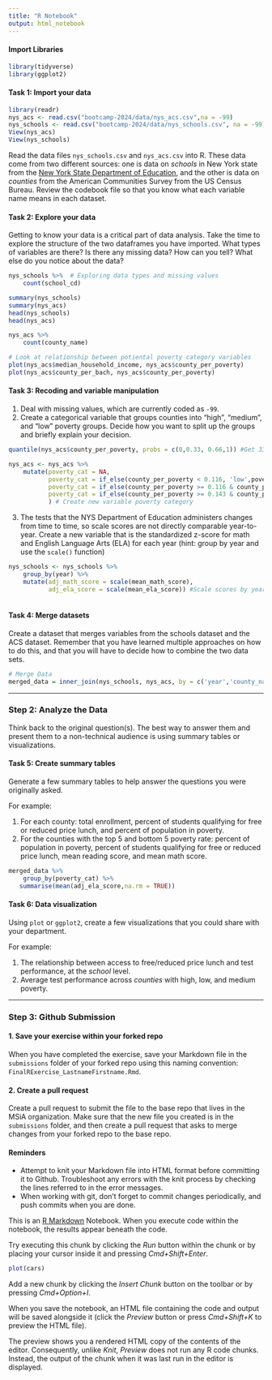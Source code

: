 ```yaml
---
title: "R Notebook"
output: html_notebook
---
```

#### Import Libraries
```r
library(tidyverse)
library(ggplot2)
```
#### Task 1: Import your data


```r
library(readr)
nys_acs <- read.csv("bootcamp-2024/data/nys_acs.csv",na = -99)
nys_schools <- read.csv("bootcamp-2024/data/nys_schools.csv", na = -99)
View(nys_acs)
View(nys_schools)
```

Read the data files `nys_schools.csv` and `nys_acs.csv` into R. These data come from two different sources: one is data on *schools* in New York state from the [New York State Department of Education](http://data.nysed.gov/downloads.php), and the other is data on *counties* from the American Communities Survey from the US Census Bureau. Review the codebook file so that you know what each variable name means in each dataset.

#### Task 2: Explore your data

Getting to know your data is a critical part of data analysis. Take the time to explore the structure of the two dataframes you have imported. What types of variables are there? Is there any missing data? How can you tell? What else do you notice about the data?

```r
nys_schools %>%  # Exploring data types and missing values
    count(school_cd)

summary(nys_schools)
summary(nys_acs)
head(nys_schools)
head(nys_acs)

nys_acs %>%
    count(county_name)
```

```r

# Look at relationship between potiental poverty category variables
plot(nys_acs$median_household_income, nys_acs$county_per_poverty)
plot(nys_acs$county_per_bach, nys_acs$county_per_poverty)
```

#### Task 3: Recoding and variable manipulation

1. Deal with missing values, which are currently coded as `-99`.
2. Create a categorical variable that groups counties into "high", "medium", and "low" poverty groups. Decide how you want to split up the groups and briefly explain your decision.

```r
quantile(nys_acs$county_per_poverty, probs = c(0,0.33, 0.66,1)) #Get 33% cut offs for high medium and low

nys_acs <- nys_acs %>%
    mutate(poverty_cat = NA, 
           poverty_cat = if_else(county_per_poverty < 0.116, 'low',poverty_cat), 
           poverty_cat = if_else(county_per_poverty >= 0.116 & county_per_poverty < 0.143, 'med',poverty_cat), 
           poverty_cat = if_else(county_per_poverty >= 0.143 & county_per_poverty <= 0.299, 'high',poverty_cat)
           ) # Create new variable poverty category
```
3. The tests that the NYS Department of Education administers changes from time to time, so scale scores are not directly comparable year-to-year. Create a new variable that is the standardized z-score for math and English Language Arts (ELA) for each year (hint: group by year and use the `scale()` function)

```r
nys_schools <- nys_schools %>%
    group_by(year) %>%
    mutate(adj_math_score = scale(mean_math_score),
           adj_ela_score = scale(mean_ela_score)) #Scale scores by year
             
```

#### Task 4: Merge datasets

Create a dataset that merges variables from the schools dataset and the ACS dataset. Remember that you have learned multiple approaches on how to do this, and that you will have to decide how to combine the two data sets.

```r
# Merge Data
merged_data = inner_join(nys_schools, nys_acs, by = c('year','county_name'))
```

---

### Step 2: Analyze the Data

Think back to the original question(s). The best way to answer them and present them to a non-technical audience is using summary tables or visualizations.


#### Task 5: Create summary tables

Generate a few summary tables to help answer the questions you were originally asked.

For example:

1. For each county: total enrollment, percent of students qualifying for free or reduced price lunch, and percent of population in poverty.
2. For the counties with the top 5 and bottom 5 poverty rate: percent of population in poverty, percent of students qualifying for free or reduced price lunch, mean reading score, and mean math score.

```r
merged_data %>%
    group_by(poverty_cat) %>%
   summarise(mean(adj_ela_score,na.rm = TRUE))
```

#### Task 6: Data visualization

Using `plot` or `ggplot2`, create a few visualizations that you could share with your department.

For example:

1. The relationship between access to free/reduced price lunch and test performance, at the *school* level.
2. Average test performance across *counties* with high, low, and medium poverty.

---

### Step 3: Github Submission

#### 1. Save your exercise within your forked repo

When you have completed the exercise, save your Markdown file in the `submissions` folder of your forked repo using this naming convention: `FinalRExercise_LastnameFirstname.Rmd`.

#### 2. Create a pull request

Create a pull request to submit the file to the base repo that lives in the MSiA organization. Make sure that the new file you created is in the `submissions` folder, and then create a pull request that asks to merge changes from your forked repo to the base repo.

#### Reminders

- Attempt to knit your Markdown file into HTML format before committing it to Github. Troubleshoot any errors with the knit process by checking the lines referred to in the error messages.
- When working with git, don't forget to commit changes periodically, and push commits when you are done.


This is an [R Markdown](http://rmarkdown.rstudio.com) Notebook. When you execute code within the notebook, the results appear beneath the code. 

Try executing this chunk by clicking the *Run* button within the chunk or by placing your cursor inside it and pressing *Cmd+Shift+Enter*. 

```r
plot(cars)
```

Add a new chunk by clicking the *Insert Chunk* button on the toolbar or by pressing *Cmd+Option+I*.

When you save the notebook, an HTML file containing the code and output will be saved alongside it (click the *Preview* button or press *Cmd+Shift+K* to preview the HTML file). 

The preview shows you a rendered HTML copy of the contents of the editor. Consequently, unlike *Knit*, *Preview* does not run any R code chunks. Instead, the output of the chunk when it was last run in the editor is displayed.


